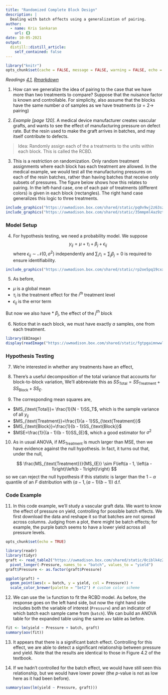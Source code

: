 ```yaml
---
title: "Randomized Complete Block Design"
description: |
  Dealing with batch effects using a generalization of pairing.
author:
  - name: Kris Sankaran
    url: {}
date: 10-05-2021
output:
  distill::distill_article:
    self_contained: false
---
```


```r
library("knitr")
opts_chunk$set(cache = FALSE, message = FALSE, warning = FALSE, echo = FALSE)
```

_Readings [4.1](https://www.wiley.com/en-us/Design+and+Analysis+of+Experiments%2C+10th+Edition-p-9781119492443#content-section), [Rmarkdown](https://github.com/krisrs1128/stat424_f21/blob/main/_posts/2021-08-03-week5-1/week5-1.Rmd)_

1. How can we generalize the idea of pairing to the case that we have more than
two treatments to compare? Suppose that the nuisance factor is known and
controllable. For simplicity, also assume that the blocks have the same number
$a$ of samples as we have treatments ($a=2 \to$ pairing)

2. _Example [page 120]_. A medical device manufacturer creates vascular grafts,
and wants to see the effect of manufacturing pressure on defect rate. But the resin
used to make the graft arrives in batches, and may itself contribute to defects.

> Idea: Randomly assign each of the a treatments to the units within each block. This is called the RCBD.

3. This is a restriction on randomization. Only random treatment assignments
where each block has each treatment are allowed. In the medical example, we
would test all the manufacturing pressures on each of the resin batches, rather
than having batches that receive only subsets of pressures. The figure below
shows how this relates to pairing. In the left-hand case, one of each pair of
treatments (different colors) is given in each block (rectangles). The right
hand case generalizes this logic to three treatments.

```r
include_graphics("https://uwmadison.box.com/shared/static/pq0v9wj2z63szngnxqm0mjfiq323q28k.png")
include_graphics("https://uwmadison.box.com/shared/static/35mmpml4az9ztv2wd5zp45mxiun11gja.png")
```

### Model Setup

4. For hypothesis testing, we need a probability model. We suppose
$$
y_{ij} = \mu + \tau_i + \beta_{j} + \epsilon_{ij}
$$
  where $\epsilon_{ij} \sim \mathcal{N}\left(0, \sigma^2\right)$ independently
  and $\sum_{i}\tau_i=\sum_{j} \beta_j=0$ is required to ensure identifiability.
  
```r
include_graphics("https://uwmadison.box.com/shared/static/rp2oe5pq19cxxvgps7hie04c3tni14r2.png")
```

5. As before,
  * $\mu$ is a global mean
  * $\tau_i$ is the treatment effect for the $i^{th}$ treatment level
  * $\epsilon_{ij}$ is the error term
  
  But now we also have
  * $\beta_{j}$, the effect of the $j^{th}$ block

6. Notice that in each block, we must have exactly $a$ samples, one from each
treatment.

```r
library(EBImage)
display(readImage("https://uwmadison.box.com/shared/static/fgtpgaimnwwlm5s63bmj9f8ahe1nq4qp.png"))
```

### Hypothesis Testing

7. We’re interested in whether any treatments have an effect,
\begin{align*}
H_0 &: \tau_1 = \dots = \tau_a = 0 \\
H_{1} &: \tau_{i} \neq 0 \text{ for at least one } i
\end{align*}

8. There’s a useful decomposition of the total variance that accounts for block-to-block variation,
\begin{align*}
\sum_{i = 1}^{a}\sum_{j = 1}^{b}\left(y_{ij} - \bar{y}_{\cdot\cdot}\right)^2 = &b\sum_{i = 1}^{a} \left(\bar{y}_{i\cdot} - \bar{y}_{\cdot\cdot}\right)^2 + \\
& a \sum_{j = 1}^{b}\left(\bar{y}_{\cdot j} - \bar{y}_{\cdot\cdot}\right)^2 + \\
&\sum_{i = 1}^{a}\sum_{j = 1}^{b} \left(y_{ij} - \bar{y}_{i\cdot} - \bar{y}_{\cdot j} + \bar{y}_{\cdot\cdot}\right)^2
\end{align*}
  We’ll abbreviate this as $SS_{\text{Total}} = SS_{\text{Treatment}} + SS_{\text{Block}} + SS_{E}$.

9. The corresponding mean squares are,
  * $MS_{\text{Total}}= \frac{1}{N - 1}SS_T$, which is the sample variance of all $y_{ij}$
  * $MS_{\text{Treatment}}=\frac{1}{a - 1}SS_{\text{Treatment}}$
  * $MS_{\text{Block}}=\frac{1}{b - 1}SS_{\text{Block}}$
  * $MSE=\frac{1}{(a - 1)(b - 1)}SS_{E}$, which a good estimator for $\sigma^2$

10. As in usual ANOVA, if $MS_{\text{Treatment}}$ is much larger than MSE, then we have evidence against the null hypothesis. In fact, it turns out that, under the null,

$$
\frac{MS_{\text{Treatment}}}{MS_{E}} \sim F\left(a - 1, \left(a - 1\right)\left(b - 1\right)\right)
$$
so we can reject the null hypothesis if this statistic is larger than the $1 - \alpha$
quantile of an $F$ distribution with $(a - 1, (a - 1)(b - 1))$ d.f.

### Code Example

11. In this code example, we'll study a vascular graft data. We want to know the
effect of pressure on yield, controlling for possible batch effects. We first
download the data and reshape it so that batches are not spread across columns.
Judging from a plot, there might be batch effects; for example, the purple batch
seems to have a lower yield across all pressure levels.

```r
opts_chunk$set(echo = TRUE)
```

```r
library(readr)
library(tidyr)
graft <- read_table2("https://uwmadison.box.com/shared/static/0ciblk4z2f3k6zizbj4plg3q33w1d0n6.txt") %>%
  pivot_longer(-Pressure, names_to = "batch", values_to = "yield")
graft$Pressure <- as.factor(graft$Pressure)

ggplot(graft) +
  geom_point(aes(x = batch, y = yield, col = Pressure)) +
  scale_color_brewer(palette = "Set2") # custom color scheme
```

12. We can use the `lm` function to fit the RCBD model. As before, the response
goes on the left hand side, but now the right hand side includes both the
variable of interest (`Pressure`) and an indicator of which batch each sample
came from (`batch`). We can build an ANOVA table for the expanded table using
the same `aov` table as before.

```r
fit <- lm(yield ~ Pressure + batch, graft)
summary(aov(fit))
```

13. It appears that there is a significant batch effect. Controlling for this
effect, we are able to detect a significant relationship between pressure and
yield. Note that the results are identical to those in Figure 4.2 of the
textbook.

14. If we hadn't controlled for the batch effect, we would have still seen this
relationship, but we would have lower power (the $p$-value is not as low here as
it had been before).

```r
summary(aov(lm(yield ~ Pressure, graft)))
```

